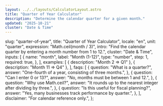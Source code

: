 ```yaml
---
layout: ../../layouts/CalculatorLayout.astro
title: "Quarter of Year Calculator"
description: "Determine the calendar quarter for a given month."
updated: "2025-10-21"
cluster: "Date & Time"
---
```



  slug: "quarter-of-year",
  title: "Quarter of Year Calculator",
  locale: "en",
  unit: "quarter",
  expression: "Math.ceil(month / 3)",
  intro:
    "Find the calendar quarter by entering a month number from 1 to 12.",
  cluster: "Date & Time",
  inputs: [
    {
      name: "month",
      label: "Month (1-12)",
      type: "number",
      step: 1,
      required: true,
    },
  ],
  examples: [
    { description: "Month 2 ⇒ Q1" },
    { description: "Month 11 ⇒ Q4" },
  ],
  faqs: [
    {
      question: "What is a quarter?",
      answer: "One-fourth of a year, consisting of three months.",
    },
    {
      question: "Can I enter 0 or 13?",
      answer: "No, months must be between 1 and 12.",
    },
    {
      question: "Why use Math.ceil?",
      answer: "It rounds up to the nearest integer after dividing by three.",
    },
    {
      question: "Is this useful for fiscal planning?",
      answer: "Yes, many businesses track performance by quarter.",
    },
  ],
  disclaimer:
    "For calendar reference only.",
};

<Calculator schema={schema} />
